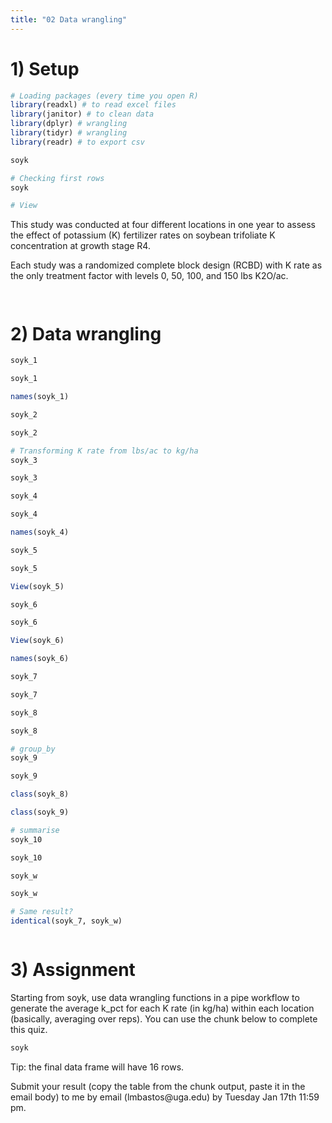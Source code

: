 ```yaml
---
title: "02 Data wrangling"
---
```


# 1) Setup  

```r
# Loading packages (every time you open R)
library(readxl) # to read excel files
library(janitor) # to clean data
library(dplyr) # wrangling
library(tidyr) # wrangling
library(readr) # to export csv

```


```r
soyk 

# Checking first rows
soyk

# View

```

This study was conducted at four different locations in one year to assess the effect of potassium (K) fertilizer rates on soybean trifoliate K concentration at growth stage R4.  

Each study was a randomized complete block design (RCBD) with K rate as the only treatment factor with levels 0, 50, 100, and 150 lbs K2O/ac.

```r

```

```r

```

# 2) Data wrangling  
```r
soyk_1 

soyk_1
```


```r
names(soyk_1)

soyk_2 

soyk_2
```

```r
# Transforming K rate from lbs/ac to kg/ha
soyk_3  

soyk_3
```

```r
soyk_4 

soyk_4

```

```r
names(soyk_4)

soyk_5 

soyk_5

View(soyk_5)
```

```r
soyk_6 

soyk_6

View(soyk_6)
```

```r
names(soyk_6)

soyk_7 

soyk_7
```

```r
soyk_8 

soyk_8
```

```r
# group_by
soyk_9 

soyk_9

class(soyk_8)

class(soyk_9)

# summarise
soyk_10 

soyk_10
```

```r
soyk_w 

soyk_w


```

```r
# Same result?
identical(soyk_7, soyk_w)

```

```r


```

# 3) Assignment   
Starting from soyk, use data wrangling functions in a pipe workflow to generate the average k_pct for each K rate (in kg/ha) within each location (basically, averaging over reps). You can use the chunk below to complete this quiz.

```r
soyk 
```


Tip: the final data frame will have 16 rows.

Submit your result (copy the table from the chunk output, paste it in the email body) to me by email (lmbastos@uga.edu) by Tuesday Jan 17th 11:59 pm.



